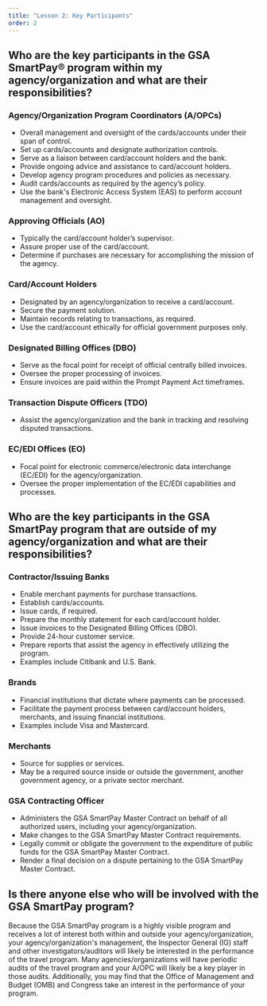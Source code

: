 ```yaml
---
title: "Lesson 2: Key Participants"
order: 2
---
```

## Who are the key participants in the GSA SmartPay® program within my agency/organization and what are their responsibilities?

### Agency/Organization Program Coordinators (A/OPCs)
- Overall management and oversight of the cards/accounts under their span of control. 
- Set up cards/accounts and designate authorization controls.
- Serve as a liaison between card/account holders and the bank.
- Provide ongoing advice and assistance to card/account holders.
- Develop agency program procedures and policies as necessary.
- Audit cards/accounts as required by the agency’s policy.
- Use the bank's Electronic Access System (EAS) to perform account management and oversight.

### Approving Officials (AO)
- Typically the card/account holder’s supervisor.
- Assure proper use of the card/account. 
- Determine if purchases are necessary for accomplishing the mission of the agency.

### Card/Account Holders
- Designated by an agency/organization to receive a card/account. 
- Secure the payment solution.
- Maintain records relating to transactions, as required.
- Use the card/account ethically for official government purposes only.

### Designated Billing Offices (DBO)
- Serve as the focal point for receipt of official centrally billed invoices. 
- Oversee the proper processing of invoices.
- Ensure invoices are paid within the Prompt Payment Act timeframes. 

### Transaction Dispute Officers (TDO)
- Assist the agency/organization and the bank in tracking and resolving disputed transactions. 

### EC/EDI Offices (EO)
- Focal point for electronic commerce/electronic data interchange (EC/EDI) for the agency/organization.
- Oversee the proper implementation of the EC/EDI capabilities and processes.

## Who are the key participants in the GSA SmartPay program that are outside of my agency/organization and what are their responsibilities?

### Contractor/Issuing Banks
- Enable merchant payments for purchase transactions.
- Establish cards/accounts.
- Issue cards, if required.
- Prepare the monthly statement for each card/account holder.
- Issue invoices to the Designated Billing Offices (DBO).
- Provide 24-hour customer service.
- Prepare reports that assist the agency in effectively utilizing the program.
- Examples include Citibank and U.S. Bank.

### Brands
- Financial institutions that dictate where payments can be processed.
- Facilitate the payment process between card/account holders, merchants, and issuing financial institutions. 
- Examples include Visa and Mastercard.

### Merchants
- Source for supplies or services. 
- May be a required source inside or outside the government, another government agency, or a private sector merchant.

### GSA Contracting Officer
- Administers the GSA SmartPay Master Contract on behalf of all authorized users, including your agency/organization. 
- Make changes to the GSA SmartPay Master Contract requirements.
- Legally commit or obligate the government to the expenditure of public funds for the GSA SmartPay Master Contract.
- Render a final decision on a dispute pertaining to the GSA SmartPay Master Contract.

## Is there anyone else who will be involved with the GSA SmartPay program?
Because the GSA SmartPay program is a highly visible program and receives a lot of interest both within and outside your agency/organization, your agency/organization's management, the Inspector General (IG) staff and other investigators/auditors will likely be interested in the performance of the travel program. Many agencies/organizations will have periodic audits of the travel program and your A/OPC will likely be a key player in those audits. Additionally, you may find that the Office of Management and Budget (OMB) and Congress take an interest in the performance of your program. 
